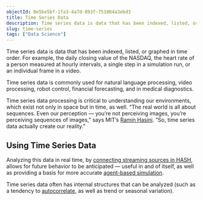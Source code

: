 ```yaml
---
objectId: 0e5be5bf-1fa3-4a7d-893f-751004a3ebd3
title: Time Series Data
description: Time series data is data that has been indexed, listed, or graphed in time order. For example, the daily closing value of the NASDAQ, or a single step in a simulation run.
slug: time-series
tags: ["Data Science"]
---
```


Time series data is data that has been indexed, listed, or graphed in time order. For example, the daily closing value of the NASDAQ, the heart rate of a person measured at hourly intervals, a single step in a simulation run, or an individual frame in a video.

Time series data is commonly used for natural language processing, video processing, robot control, financial forecasting, and in medical diagnostics.

Time series data processing is critical to understanding our environments, which exist not only in space but in time, as well. “The real world is all about sequences. Even our perception — you’re not perceiving images, you’re perceiving sequences of images,” says MIT’s [Ramin Hasini](https://news.mit.edu/2021/machine-learning-adapts-0128). “So, time series data actually create our reality.”

## Using Time Series Data

Analyzing this data in real time, by [connecting streaming sources in HASH](https://hash.ai/platform), allows for future behavior to be anticipated — useful in and of itself, as well as providing a basis for more accurate [agent-based simulation](https://hash.ai/glossary/simulation).

Time series data often has internal structures that can be analyzed (such as a tendency to [autocorrelate](https://hash.ai/glossary/autocorrelation), as well as trend or seasonal variation).
